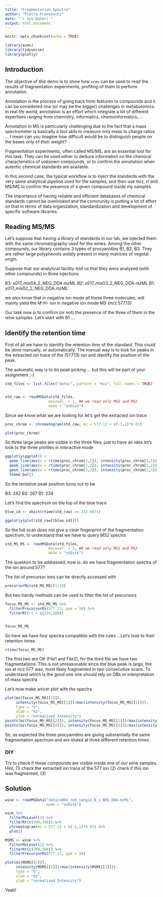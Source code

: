 ```yaml
---
title: "Fragmentation Spectra"
author: "Pietro Franceschi"
date: "`r Sys.Date()`"
output: html_document
---
```


```r
knitr::opts_chunk$set(echo = TRUE)
```

```r
library(xcms)
library(tidyverse)
library(plotly)
```

## Introduction

The objective of this demo is to show how `xcms` can be used to read the results of fragmentation experiments, profiting of them to perform annotation.

Annotation is the process of going back from features to compounds and it can be considered one (or may be the bigger) challenges in metabolomics. In real life world, annotation is an effort which integrate a lot of different expertises ranging from chemistry, informatics, chemoinformatics,....

Annotation in MS is particularly challenging due to the fact that a mass spectrometer is basically a tool able to measure only mass to charge ratios ... I mean can you imagine how difficult would be to distinguish people on the bases only of their weight?

Fragmentation experiments, often called MS/MS, are an essential tool for this task. They can be used either to deduce information on the chemical characteristics of unknown compounds, or to confirm the annotation when autentic chemical standards are available.

In this second case, the typical workflow is to inject the standards with the very same analytical pipeline used for the samples, and then use m/z, rt and MS/MS to confirm the presence of a given compound inside my samples.

The importance of having reliable and efficient databases of chemical standards cannot be overlooked and the community is putting a lot of effort on that in terms of data organization, standardization and development of specific software libraries.

## Reading MS/MS

Let's suppose that having a library of standards in our lab, we injected them with the same chromatography used for the wines. 
Among the other compounds, our library contains 3 types of procyanidins B1, B2, B3. They are rather large polyphenols widely present in many matrices of vegetal origin.

Suppose that our analytical facility told us that they were analysed (with other compounds) in three injections

B3: x017_mix04_2_NEG_DDA.mzML
B2: x017_mix03_2_NEG_DDA.mzML
B1: x017_mix02_2_NEG_DDA.mzML

we also know that in negative ion mode all these three molecules, will mainly yield the M-H- ion in negative ion mode MS (m/z 577.13)

Our task now is to confirm (or not) the presence of the three of them in the wine samples. Let's start with B1 ...


## Identify the retention time 

First of all we have to identify the retention time of the standard. This could be done manually, or automatically. The manual way is to look for peaks in the extracted ion trace of the (577.13) ion and identify the position of the peak.

The automatic way is to do peak picking ... but this will be part of your assignment ;-)


```r
std_files <- list.files("data/", pattern = "mix", full.names = TRUE)


std_raw <- readMSData(std_files, 
                    msLevel. = 1, ## we read only MS1 and MS2
                    mode = "onDisk")
```


Since we know what we are looking for let's get the extracted ion trace


```r
proc_chrom <- chromatogram(std_raw, mz = 577.13 + c(-1,1)*0.01)

plot(proc_chrom)
```


So three large peaks are visible in the three files, just to have an idea let's look to the three profiles in interactive mode


```r
ggplotly(ggplot() + 
  geom_line(aes(x = rtime(proc_chrom[1,1]), intensity(proc_chrom[1,1]), col = "red")) + 
  geom_line(aes(x = rtime(proc_chrom[1,2]), intensity(proc_chrom[1,2])), col = "green") + 
  geom_line(aes(x = rtime(proc_chrom[1,3]), intensity(proc_chrom[1,3])), col = "blue") + 
  theme_bw())
```

So the tentative peak position turns out to be 

B3: 242
B2: 267
B1: 234

Let's find the spectrum on the top of the blue trace

```r
blue_id <- which(rtime(std_raw) == 233.9871)

ggplotly(plot(std_raw[[blue_id]]))
```


So the full scan does not give a clear fingerprint of the fragmentation spectrum, to understand that we have to query MS2 spectra

```r
std_MS_MS <- readMSData(std_files, 
                    msLevel. = 2, ## we read only MS1 and MS2
                    mode = "onDisk")
```


The question to be addressed, now is: do we have fragmentation spectra of the ion around 577?

The list of precursor ions can be directly accessed with

```r
precursorMz(std_MS_MS)[1:10]
```


But two handy methods can be used to filter the list of precursors


```r
focus_MS_MS <- std_MS_MS %>% 
  filterPrecursorMz(577.13, ppm = 10) %>% 
  filterRt(rt = c(224,280))


focus_MS_MS
```

So here we have four spectra compatible with the rules ...Let's look to their retention times

```r
rtime(focus_MS_MS)
```

The first two are OK (File1 and File2), for the third file we have two fragmentations. This is not unreasonable since the blue peak is large, the ion at m/z 577 was, most likely fragmented in two consecutive scans. To understand which  is the good one one should rely on DBs or interpretation of mass spectra


Let's now make anicer plot with the spectra




```r
plot(mz(focus_MS_MS[[1]]), 
     intensity(focus_MS_MS[[1]])/max(intensity(focus_MS_MS[[1]])), 
     type = "h",
     xlab = "mz",
     ylab = "normalized Intensity")
points(mz(focus_MS_MS[[2]]), intensity(focus_MS_MS[[2]])/max(intensity(focus_MS_MS[[2]])), col = "red")
points(mz(focus_MS_MS[[4]]), intensity(focus_MS_MS[[4]])/max(intensity(focus_MS_MS[[4]])), col = "blue")
```

So, as expected the three procyanidins are giving substantially the same fragmentation spectrum and are eluted at three different retention times.

### DIY
Try to check if these compounds are visible inside one of our wine samples. Hint, (1) check the extracted ion trace of the 577 ion (2) check if this ion was fragmented, (3)  




## Solution

```r
wine <- readMSData("data/x004_red_sangio_B_1_NEG_DDA.mzML", 
                   mode = "onDisk")
```


```r
wine %>% 
  filterMsLevel(1) %>% 
  filterRt(c(200,300)) %>% 
  chromatogram(mz = 577.13 + c(-1,1)*0.01) %>% 
  plot()
```


```r
MSMS <- wine %>% 
  filterMsLevel(2) %>% 
  filterRt(c(200,300)) %>% 
  filterPrecursorMz(577.13, ppm = 10) 
```

```r
plot(mz(MSMS[[1]]), 
     intensity(MSMS[[1]])/max(intensity(MSMS[[1]])), 
     type = "h",
     xlab = "mz",
     ylab = "normalized Intensity")
```


Yeah!






























